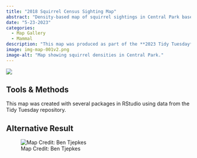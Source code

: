 ```yaml
---
title: "2018 Squirrel Census Sighting Map"
abstract: "Density-based map of squirrel sightings in Central Park based on data from the 2018 Squirrel Census."
date: "5-23-2023"
categories:
  - Map Gallery
  - Mammal
description: "This map was produced as part of the **2023 Tidy Tuesday** social media data visualization challenge. Map creation was performed in R using the RStudio environment and data were pulled from public repositories."
image: img-map-001v2.png
image-alt: "Map showing squirrel densities in Central Park."
---
```


![](img-map-001v2.png){.cover-image}

## Tools & Methods

This map was created with several packages in RStudio using data from the Tidy Tuesday repository.

## Alternative Result

![Map Credit: Ben Tjepkes](img-map-001.png)

